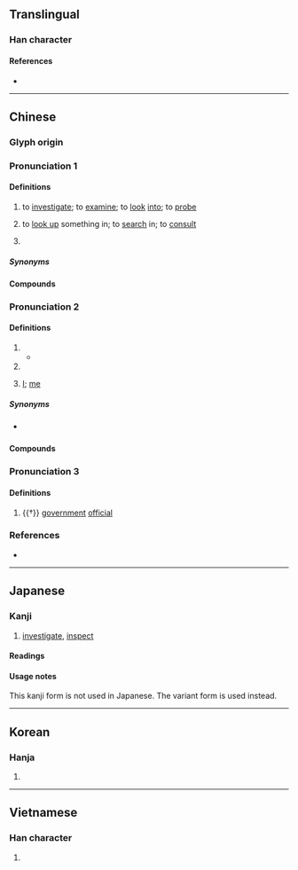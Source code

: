 {{also|査}}
{{character info}}
==Translingual==
{{stroke order|strokes=9}}

===Han character===
{{Han char|rn=75|rad=木|as=05|sn=9|four=40107|canj=DAM|ids=⿱木旦}}

====References====
* {{Han ref|kx=0520.070|dkj=14643|dj=0908.060|hdz=21181.070|uh=67E5|ud=26597|bh=AC64|bd=44132}}

----

==Chinese==
{{zh-forms|alt=査}}

===Glyph origin===
{{Han etym}}
{{Han compound|木|且|c1=s|c2=p|t1=wood|ls=psc}}

===Pronunciation 1===
{{zh-pron
|m=chá
|c=caa4
|h=pfs=chhà
|md=că
|mn=xm,zz:châ/qz,tw:chhâ/zz:chêe/qz,xm,tw:cha/zz:chee
|mn_note=Xiamen, Quanzhou, Taiwan: châ/chhâ - literary; cha - colloquial variant
Zhangzhou: chêe - vernacular; châ - literary; chee - colloquial variant
|mn-t=cê5
|w=3zo
|mc=2
|oc=2+3
|ma=y
|cat=v
}}

====Definitions====
{{zh-hanzi}}

# to [[investigate]]; to [[examine]]; to [[look]] [[into]]; to [[probe]]
#: {{zh-x|查 激素.六.項|to '''check''' the levels of the six female sex hormones}}
# to [[look up]] something in; to [[search]] in; to [[consult]]
#: {{zh-x|去 查 詞典|to go '''look in''' the dictionary; to go '''consult''' the dictionary}}
#: {{zh-x|去 查 字典|to go '''look in''' a character dictionary|C}}
# {{zh-alt-form|槎}}

=====Synonyms=====
{{zh-dial}}

====Compounds====
{{zh-der|健康檢查|徹查|市場調查|問卷調查|審查|偵查終結|嚴查|國富調查|勘查|存查|夢夢查查|切片檢查|備查|工作抽查|不查梨|待查|密查|尋查|工礦檢查|刑事調查|偵查|查核|戶口調查|查考|抽查|查票員|稽查|查問|查報|探查|查票|稽查員|查拳|查收|查看|查體|抽樣調查|查驗|檢查哨|查抄|查實|查帳|查甫|查學|查理定律|查勤|查尋|民意調查|查處|查某:cha-bó͘|查辦|產前檢查|突擊檢查|究查|查明|明查暗訪|查表|查三訪四|查德|產後檢查|查堂|社會調查|查無實據|盤查|查號臺|查對|查察|查照|戶口普查|查盤|查詢|查帳員|樣本調查|澈查|查訪|清查|查捕|查獲|波查|查戶口|查閱|查勘|檢查|查詰|查封|查究|查點|查邊|查訊|查緝|查扣|查夜|查哨|有案可查|查案|普查|查手舞腳|查證|搜查|查禁|胃鏡檢查|調查表|調查|巡查|追查|身家調查|自查|細查|訪查|體格檢查|詳查|革職查辦|調查權|線上查詢|調查員|骨查臉|考查|鑒核備查|聯席審查|複查|核查|查埔:cha-po͘|扣查}}

===Pronunciation 2===
{{zh-pron
|m=zhā
|c=zaa1,caa4
|mn=xm,qz,tw:cha/zz:chee
|mn-t=za1
|w=1tso
|mc=
|oc=1
|ma=
|cat=n,pn,pron
}}

====Definitions====
{{zh-hanzi}}

# {{zh-alt-form|楂|[[hawthorn]]|tr=zhā}}
#* {{zh-x|^河陽 查{zhā}子、查{zhā}條|Heyang '''hawthorn''', '''hawthorn''' strips|ref={{w2|zh|孟元老}} (Meng Yuanlao), {{w2|zh|s:東京夢華錄/卷二#飲食果子|飲食果子}}, in {{w2|zh|東京夢華錄}} (''{{w|Dongjing Meng Hua Lu|The Eastern Capital: A Dream of Splendor}}'')}}
# {{surname|zh}}
# {{lb|zh|dialectal}} [[I]]; [[me]]

=====Synonyms=====
* {{sense|me}} {{zh-l|咱}}

====Compounds====
{{zh-der|fold=1|查果|查梨|查裹|沒查沒利|查沙|賣查梨|蠟查}}

===Pronunciation 3===
{{zh-pron
|m=chái
|mc=1
|oc=
|cat=n
}}

====Definitions====
{{zh-hanzi}}

# {{†}} {{lb|zh|colloquial}} [[government]] [[official]]

===References===
* {{R:twedu|A01905}}

{{zh-cat|Beginning}}

----

==Japanese==

===Kanji===
{{ja-kanji|grade=uc|rs=木05}}

# [[investigate]], [[inspect]]

====Readings====
{{ja-readings
|goon=しゃ, じゃ
|kanon=さ
}}

====Usage notes====
This kanji form is not used in Japanese. The variant form {{m|ja|査}} is used instead.

----

==Korean==

===Hanja===
{{ko-hanja|사실하다|사실할|사}}

# {{alt form|ko|査}}

----

==Vietnamese==

===Han character===
{{vi-readings|reading=tra, già|rs=木05}}

# {{rfdef|vi|sort=木05}}